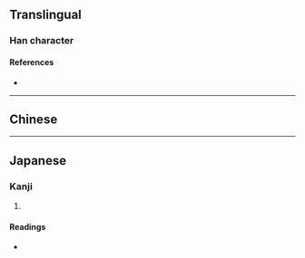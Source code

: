{{character info/new}}
==Translingual==

===Han character===
{{Han char|rn=32|rad=土|as=13|sn=16|four=|canj=DDG,XDDG|ids=⿱楙土}}

====References====
* {{Han ref|kx=0240.170|dkj=05489|dj=0480.030|hdz=10490.130|uh=58C4|ud=22724}}

----

==Chinese==
{{zh-see|野|v}}

----

==Japanese==

===Kanji===
{{ja-kanji|grade=|rs=土13}}

# {{defn|lang=ja|sort=土13}}

====Readings====
* {{ja-readings|on=[[や]] (ya)|kun=[[の]] (no)}}
